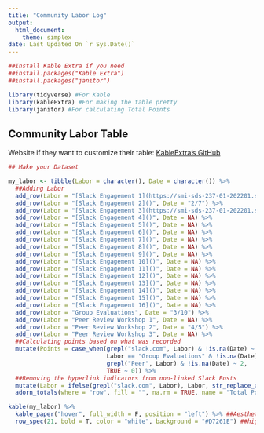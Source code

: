 ```yaml
---
title: "Community Labor Log"
output: 
  html_document:
    theme: simplex
date: Last Updated On `r Sys.Date()`
---
```



```r
##Install Kable Extra if you need
##install.packages("Kable Extra")
##install.packages("janitor")

library(tidyverse) #For Kable
library(kableExtra) #For making the table pretty
library(janitor) #For calculating Total Points

```

## Community Labor Table

Website if they want to customize their table: [KableExtra's GitHub](https://haozhu233.github.io/kableExtra/awesome_table_in_html.html)

```r
## Make your Dataset 

my_labor <- tibble(Labor = character(), Date = character()) %>%
  ##Adding Labor
  add_row(Labor = "[Slack Engagement 1](https://smi-sds-237-01-202201.slack.com/archives/C02ASV149H9/p1636417090008700)", Date = "1/31") %>%
  add_row(Labor = "[Slack Engagement 2]()", Date = "2/7") %>%
  add_row(Labor = "[Slack Engagement 3](https://smi-sds-237-01-202201.slack.com/archives/C02ASV149H9/p1636417090008700)", Date = NA) %>%
  add_row(Labor = "[Slack Engagement 4]()", Date = NA) %>%
  add_row(Labor = "[Slack Engagement 5]()", Date = NA) %>%
  add_row(Labor = "[Slack Engagement 6]()", Date = NA) %>%
  add_row(Labor = "[Slack Engagement 7]()", Date = NA) %>%
  add_row(Labor = "[Slack Engagement 8]()", Date = NA) %>%
  add_row(Labor = "[Slack Engagement 9]()", Date = NA) %>%
  add_row(Labor = "[Slack Engagement 10]()", Date = NA) %>%
  add_row(Labor = "[Slack Engagement 11]()", Date = NA) %>%
  add_row(Labor = "[Slack Engagement 12]()", Date = NA) %>%
  add_row(Labor = "[Slack Engagement 13]()", Date = NA) %>%
  add_row(Labor = "[Slack Engagement 14]()", Date = NA) %>%
  add_row(Labor = "[Slack Engagement 15]()", Date = NA) %>%
  add_row(Labor = "[Slack Engagement 16]()", Date = NA) %>%
  add_row(Labor = "Group Evaluations", Date = "3/10") %>%
  add_row(Labor = "Peer Review Workshop 1", Date = NA) %>%
  add_row(Labor = "Peer Review Workshop 2", Date = "4/5") %>%
  add_row(Labor = "Peer Review Workshop 3", Date = NA) %>%
  ##Calculating points based on what was recorded 
  mutate(Points = case_when(grepl("slack.com", Labor) & !is.na(Date) ~ 1,
                            Labor == "Group Evaluations" & !is.na(Date) ~ 2,
                            grepl("Peer", Labor) & !is.na(Date) ~ 2,
                            TRUE ~ 0)) %>%
  ##Removing the hyperlink indicators from non-linked Slack Posts
  mutate(Labor = ifelse(grepl("slack.com", Labor), Labor, str_replace_all(Labor, "[[:punct:]]", ""))) %>% 
  adorn_totals(where = "row", fill = "", na.rm = TRUE, name = "Total Points", Points)   ##Make a total column
```

```r
kable(my_labor) %>%
  kable_paper("hover", full_width = F, position = "left") %>% ##Aesthetics
  row_spec(21, bold = T, color = "white", background = "#D7261E") ##highlight onto total row

```

